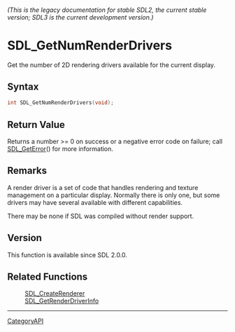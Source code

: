 ====== (This is the legacy documentation for stable SDL2, the current stable version; SDL3 is the current development version.) ======
= SDL_GetNumRenderDrivers =

Get the number of 2D rendering drivers available for the current display.

== Syntax ==

<syntaxhighlight lang='c'>
int SDL_GetNumRenderDrivers(void);
</syntaxhighlight>

== Return Value ==

Returns a number >= 0 on success or a negative error code on failure; call
[[SDL_GetError]]() for more information.

== Remarks ==

A render driver is a set of code that handles rendering and texture
management on a particular display. Normally there is only one, but some
drivers may have several available with different capabilities.

There may be none if SDL was compiled without render support.

== Version ==

This function is available since SDL 2.0.0.

== Related Functions ==

:[[SDL_CreateRenderer]]
:[[SDL_GetRenderDriverInfo]]

----
[[CategoryAPI]]


